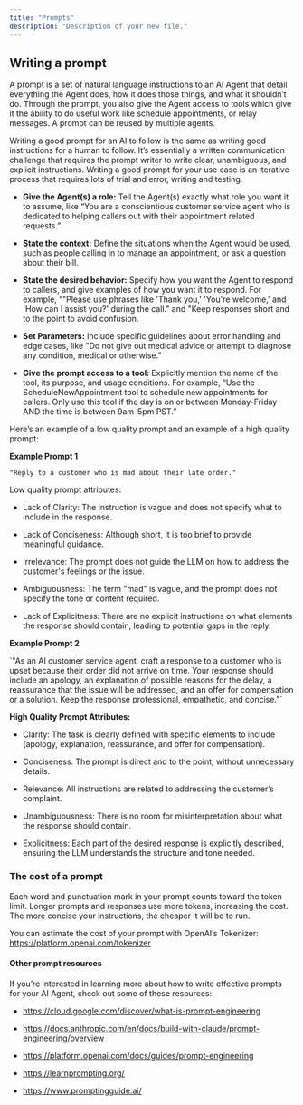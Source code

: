 ```yaml
---
title: "Prompts"
description: "Description of your new file."
---
```


## Writing a prompt

A prompt is a set of natural language instructions to an AI Agent that detail everything the Agent does, how it does those things, and what it shouldn’t do. Through the prompt, you also give the Agent access to tools which give it the ability to do useful work like schedule appointments, or relay messages. A prompt can be reused by multiple agents.

Writing a good prompt for an AI to follow is the same as writing good instructions for a human to follow. It’s essentially a written communication challenge that requires the prompt writer to write clear, unambiguous, and explicit instructions. Writing a good prompt for your use case is an iterative process that requires lots of trial and error, writing and testing. 

* **Give the Agent(s) a role:** Tell the Agent(s) exactly what role you want it to assume, like “You are a conscientious customer service agent who is dedicated to helping callers out with their appointment related requests.”

* **State the context:** Define the situations when the Agent would be used, such as people calling in to manage an appointment, or ask a question about their bill.

* **State the desired behavior:** Specify how you want the Agent to respond to callers, and give examples of how you want it to respond. For example, “"Please use phrases like 'Thank you,' 'You're welcome,' and 'How can I assist you?' during the call." and "Keep responses short and to the point to avoid confusion.  

* **Set Parameters:** Include specific guidelines about error handling and edge cases, like "Do not give out medical advice or attempt to diagnose any condition, medical or otherwise.” 

* **Give the prompt access to a tool:** Explicitly mention the name of the tool, its purpose, and usage conditions. For example, “Use the ScheduleNewAppointment tool to schedule new appointments for callers. Only use this tool if the day is on or between Monday-Friday AND the time is between 9am-5pm PST.” 

Here’s an example of a low quality prompt and an example of a high quality prompt:

**Example Prompt 1**

`"Reply to a customer who is mad about their late order."`

Low quality prompt attributes:

* Lack of Clarity: The instruction is vague and does not specify what to include in the response.

* Lack of Conciseness: Although short, it is too brief to provide meaningful guidance.

* Irrelevance: The prompt does not guide the LLM on how to address the customer's feelings or the issue.

* Ambiguousness: The term "mad" is vague, and the prompt does not specify the tone or content required.

* Lack of Explicitness: There are no explicit instructions on what elements the response should contain, leading to potential gaps in the reply.

**Example Prompt 2**

\`"As an AI customer service agent, craft a response to a customer who is upset because their order did not arrive on time. Your response should include an apology, an explanation of possible reasons for the delay, a reassurance that the issue will be addressed, and an offer for compensation or a solution. Keep the response professional, empathetic, and concise."\`

**High Quality Prompt Attributes:**

* Clarity: The task is clearly defined with specific elements to include (apology, explanation, reassurance, and offer for compensation).

* Conciseness: The prompt is direct and to the point, without unnecessary details.

* Relevance: All instructions are related to addressing the customer’s complaint.

* Unambiguousness: There is no room for misinterpretation about what the response should contain.

* Explicitness: Each part of the desired response is explicitly described, ensuring the LLM understands the structure and tone needed.

### The cost of a prompt

Each word and punctuation mark in your prompt counts toward the token limit. Longer prompts and responses use more tokens, increasing the cost. The more concise your instructions, the cheaper it will be to run. 

You can estimate the cost of your prompt with OpenAI’s Tokenizer: [<u>https://platform.openai.com/tokenizer</u>](https://platform.openai.com/tokenizer)

#### Other prompt resources

If you’re interested in learning more about how to write effective prompts for your AI Agent, check out some of these resources:

* [<u>https://cloud.google.com/discover/what-is-prompt-engineering</u>](https://cloud.google.com/discover/what-is-prompt-engineering)

* [<u>https://docs.anthropic.com/en/docs/build-with-claude/prompt-engineering/overview</u>](https://docs.anthropic.com/en/docs/build-with-claude/prompt-engineering/overview) 

* [<u>https://platform.openai.com/docs/guides/prompt-engineering</u>](https://platform.openai.com/docs/guides/prompt-engineering)

* [<u>https://learnprompting.org/</u>](https://learnprompting.org/)

* [<u>https://www.promptingguide.ai/</u>](https://www.promptingguide.ai/)